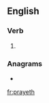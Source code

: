 ==English==

===Verb===
{{head|en|verb form}}

# {{lb|en|archaic}} {{en-third-person singular of|pray}}

===Anagrams===
* {{l|en|therapy}}

[[fr:prayeth]]